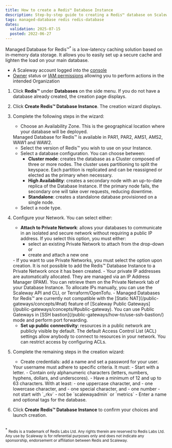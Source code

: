 ```yaml
---
title: How to create a Redis™ Database Instance
description: Step-by-step guide to creating a Redis™ database on Scaleway.
tags: managed-database redis redis-database
dates:
  validation: 2025-07-15
  posted: 2022-06-27
---
```



Managed Database for Redis™<sup>*</sup> is a low-latency caching solution based on in-memory data storage. It allows you to easily set up a secure cache and lighten the load on your main database.

<Requirements />

- A Scaleway account logged into the [console](https://console.scaleway.com)
- [Owner](/iam/concepts/#owner) status or [IAM permissions](/iam/concepts/#permission) allowing you to perform actions in the intended Organization

1. Click **Redis™** under **Databases** on the side menu. If you do not have a database already created, the creation page displays.
2. Click **Create Redis™ Database Instance**. The creation wizard displays.
3. Complete the following steps in the wizard:
    - Choose an Availability Zone. This is the geographical location where your database will be deployed.

    <Message type="note">
      Managed Database for Redis™ is available in PAR1, PAR2, AMS1, AMS2, WAW1 and WAW2.
    </Message>

    - Select the version of Redis™ you wish to use on your Instance.
    - Select a database configuration. You can choose between:
        - **Cluster mode**: creates the database as a Cluster composed of three or more nodes. The cluster uses partitioning to split the keyspace. Each partition is replicated and can be reassigned or elected as the primary when necessary.
        - **High Availability**: creates a secondary node with an up-to-date replica of the Database Instance. If the primary node fails, the secondary one will take over requests, reducing downtime.
        - **Standalone**: creates a standalone database provisioned on a single node.
    - Select a node type.
4. Configure your Network. You can select either:

    - **Attach to Private Network**: allows your databases to communicate in an isolated and secure network without requiring a public IP address. If you select this option, you must either:
        - select an existing Private Network to attach from the drop-down or
        - create and attach a new one

    <Message type="important">
      - If you want to use Private Networks, you must select the option upon creation. It is not possible to add the Redis™ Database Instance to a Private Network once it has been created.
      - Your private IP addresses are automatically allocated. They are managed via an IP Address Manager (IPAM). You can retrieve them on the Private Network tab of your Database Instance. To allocate IPs manually, you can use the Scaleway API and CLI, or Terraform/OpenTofu.
      - Managed Databases for Redis™ are currently not compatible with the [Static NAT](/public-gateways/concepts/#nat) feature of [Scaleway Public Gateways](/public-gateways/concepts/#public-gateway). You can use Public Gateways in [SSH bastion](/public-gateways/how-to/use-ssh-bastion/) mode and perform port forwarding.
    </Message>

    - **Set up public connectivity**: resources in a public network are publicly visible by default. The default Access Control List (ACL) settings allow anybody to connect to resources in your network. You can restrict access by configuring ACLs.
5. Complete the remaining steps in the creation wizard:
    - Create credentials: add a name and set a password for your user.
    <Message type="important">
      Your username must adhere to specific criteria. It must:
        - Start with a letter.
        - Contain only alphanumeric characters (letters, numbers, hyphens, dollars, and underscores).
        - Have a minimum of 12 and up to 63 characters. With at least:
            - one uppercase character, and
            - one lowercase character, and
            - one special character, and
            - one number
        - not start with `_rkv`
        - not be `scalewayadmin` or `metrics`
    </Message>
    - Enter a name and optional tags for the database.
6. Click **Create Redis™ Database Instance** to confirm your choices and launch creation.

<br/>
<sup>*</sup> <small>Redis is a trademark of Redis Labs Ltd. Any rights therein are reserved to Redis Labs Ltd. Any use by Scaleway is for referential purposes only and does not indicate any sponsorship, endorsement or affiliation between Redis and Scaleway. </small>